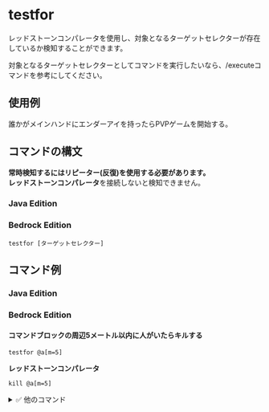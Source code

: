 # testfor
レッドストーンコンパレータを使用し、対象となるターゲットセレクターが存在しているか検知することができます。

対象となるターゲットセレクターとしてコマンドを実行したいなら、/executeコマンドを参考にしてください。

## 使用例
誰かがメインハンドにエンダーアイを持ったらPVPゲームを開始する。

## コマンドの構文
**常時検知するにはリピーター(反復)を使用する必要があります。**  
**レッドストーンコンパレータ**を接続しないと検知できません。
### Java Edition
### Bedrock Edition
```
testfor [ターゲットセレクター]
```

## コマンド例
### Java Edition
### Bedrock Edition
#### コマンドブロックの周辺5メートル以内に人がいたらキルする
```
testfor @a[m=5]
```
**レッドストーンコンパレータ**
```
kill @a[m=5]
```
<details>
  <summary>✅ 他のコマンド</summary>
  <div>
    1. kill  
    **常時リピーター**
    ```
    kill @a[m=5]
    ```
    2. execute + kill  
    **常時リピーター**
    ```
    execute @a[m=5] ~~~ kill @s
    ```
  </div>
</details>
